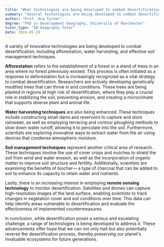 ```yaml
---
title: "What technologies are being developed to combat desertification?"
summary: "Several technologies are being developed to combat desertification, including afforestation, water harvesting, and soil management techniques."
author: "Prof. Ava Turner"
degree: "PhD in Development Geography, University of Manchester"
tutor_type: "IB Geography Tutor"
date: 2024-05-29
---
```


A variety of innovative technologies are being developed to combat desertification, including afforestation, water harvesting, and effective soil management techniques.

**Afforestation** refers to the establishment of a forest or a stand of trees in an area where no forest previously existed. This process is often initiated as a response to deforestation but is increasingly recognized as a vital strategy to combat desertification. Researchers are actively developing genetically modified trees that can thrive in arid conditions. These trees are being planted in regions at high risk of desertification, where they play a crucial role in stabilizing the soil, preventing erosion, and creating a microclimate that supports diverse plant and animal life.

**Water harvesting techniques** are also being enhanced. These techniques include constructing small dams and reservoirs to capture and store rainwater, as well as employing terracing and contour ploughing methods to slow down water runoff, allowing it to percolate into the soil. Furthermore, scientists are exploring innovative ways to extract water from the air using devices that condense atmospheric moisture.

**Soil management techniques** represent another critical area of research. These techniques involve the use of cover crops and mulches to shield the soil from wind and water erosion, as well as the incorporation of organic matter to improve soil structure and fertility. Additionally, scientists are examining the benefits of biochar— a type of charcoal that can be added to soil to enhance its capacity to retain water and nutrients.

Lastly, there is an increasing interest in employing **remote sensing technology** to monitor desertification. Satellites and drones can capture high-resolution images of the land surface, enabling scientists to track changes in vegetation cover and soil conditions over time. This data can help identify areas vulnerable to desertification and evaluate the effectiveness of implemented countermeasures.

In conclusion, while desertification poses a serious and escalating challenge, a range of technologies is being developed to address it. These advancements offer hope that we can not only halt but also potentially reverse the desertification process, thereby preserving our planet's invaluable ecosystems for future generations.
    